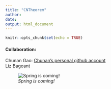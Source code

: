 ```yaml
---
title: "CNTheorem"
author: 
date:
output: html_document
---
```


```r
knitr::opts_chunk$set(echo = TRUE)
```

#### Collaboration:
Chunan Gao: [Chunan's personal github account](https://github.com/ChunanGao)<br>
Liz Bageant<br>

![*Spring is coming!*](https://media.cntraveler.com/photos/554a497929d479ab28bfb03b/16:9/w_1600,c_limit/spring_flowers_2015_longwood_cr_Longwood%20Gardens%20L%20Albee.jpg)
